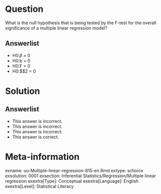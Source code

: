 Question
========
  
What is the null hypothesis that is being tested by the F-test for the overall significance of a multiple linear regression model?
  
Answerlist
----------
* H0:$\beta$ = 0
* H0:b = 0
* H0:F = 0
* H0:$\rho$2 = 0   

Solution
========


Answerlist
----------
* This answer is incorrect.
* This answer is incorrect.
* This answer is incorrect.
* This answer is correct.

Meta-information
================
exname: uu-Multiple-linear-regression-815-en.Rmd
extype: schoice
exsolution: 0001
exsection: Inferential Statistics/Regression/Multiple linear regression
exextra[Type]: Conceptual
exextra[Language]: English
exextra[Level]: Statistical Literacy
